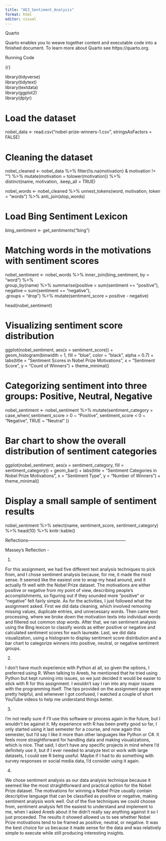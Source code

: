 ```yaml
---
title: "AE3_Sentiment_Analysis"
format: html
editor: visual
---
```


Quarto

Quarto enables you to weave together content and executable code into a finished document. To learn more about Quarto see https://quarto.org.

Running Code

{r}

library(tidyverse)  
library(tidytext)   
library(textdata)   
library(ggplot2)   
library(dplyr)      

# Load the dataset
nobel_data <- read.csv("nobel-prize-winners-1.csv", stringsAsFactors = FALSE)

# Cleaning the dataset
nobel_cleaned <- nobel_data %>%
  filter(!is.na(motivation) & motivation != "") %>% 
  mutate(motivation = tolower(motivation)) %>%  
  distinct(name, motivation, .keep_all = TRUE)  

nobel_words <- nobel_cleaned %>%
  unnest_tokens(word, motivation, token = "words") %>%
  anti_join(stop_words) 

# Load Bing Sentiment Lexicon
bing_sentiment <- get_sentiments("bing")

# Matching words in the motivations with sentiment scores
nobel_sentiment <- nobel_words %>%
  inner_join(bing_sentiment, by = "word") %>%  
  group_by(name) %>% 
  summarise(positive = sum(sentiment == "positive"),  
            negative = sum(sentiment == "negative"),  
            .groups = "drop") %>%
  mutate(sentiment_score = positive - negative)  

head(nobel_sentiment)

# Visualizing sentiment score distribution
ggplot(nobel_sentiment, aes(x = sentiment_score)) +
  geom_histogram(binwidth = 1, fill = "blue", color = "black", alpha = 0.7) +
  labs(title = "Sentiment Scores in Nobel Prize Motivations",
       x = "Sentiment Score",
       y = "Count of Winners") +
  theme_minimal()

# Categorizing sentiment into three groups: Positive, Neutral, Negative
nobel_sentiment <- nobel_sentiment %>%
  mutate(sentiment_category = case_when(
    sentiment_score > 0 ~ "Positive",
    sentiment_score < 0 ~ "Negative",
    TRUE ~ "Neutral"
  ))

# Bar chart to show the overall distribution of sentiment categories
ggplot(nobel_sentiment, aes(x = sentiment_category, fill = sentiment_category)) +
  geom_bar() +
  labs(title = "Sentiment Categories in Nobel Prize Motivations",
       x = "Sentiment Type",
       y = "Number of Winners") +
  theme_minimal()

# Display a small sample of sentiment results
nobel_sentiment %>%
  select(name, sentiment_score, sentiment_category) %>%
  head(10) %>%
  knitr::kable()


Reflections——————————————————————–

Massey's Reflection - 

1.

For this assignment, we had five different text analysis techniques to pick from, and I chose sentiment analysis because, for me, it made the most sense. It seemed like the easiest one to wrap my head around, and it actually fit well with the Nobel Prize dataset. The motivations are either positive or negative from my point of view, describing people’s accomplishments, so figuring out if they sounded more "positive" or "negative" felt fairly simple. As for the activities, I just followed what the assignment asked. First we did data cleaning, which involved removing missing values, duplicate entries, and unnecessary words. Then came text processing, where we broke down the motivation texts into individual words and filtered out common stop words. After that, we ran sentiment analysis using the Bing lexicon to classify words as either positive or negative and calculated sentiment scores for each laureate. Last, we did data visualization, using a histogram to display sentiment score distribution and a bar chart to categorize winners into positive, neutral, or negative sentiment groups.

2.

I don’t have much experience with Python at all, so given the options, I preferred using R. When talking to Areeb, he mentioned that he tried using Python but kept running into issues, so we just decided it would be easier to stick with R for this assignment. I wouldn’t say I ran into any major issues with the programming itself. The tips provided on the assignment page were pretty helpful, and whenever I got confused, I watched a couple of short YouTube videos to help me understand things better.

3.

I’m not really sure if I’ll use this software or process again in the future, but I wouldn’t be against it. My experience with R has been pretty good so far, I only started using it last semester for a course, and now again this semester, but I’d say I like it more than other languages like Python or C#. It feels more straightforward for handling data and making visualizations, which is nice. That said, I don’t have any specific projects in mind where I’d definitely use it, but if I ever needed to analyze text or work with large datasets, I could see R being useful. Maybe if I had to do something with survey responses or social media data, I’d consider using it again.

4.

We chose sentiment analysis as our data analysis technique because it seemed like the most straightforward and practical option for the Nobel Prize dataset. The motivations for winning a Nobel Prize usually contain descriptive language that can be classified as positive or negative, making sentiment analysis work well. Out of the five techniques we could choose from, sentiment analysis felt the easiest to understand and implement to me, when I asked Areeb about it he didn't really say anything against it so I just proceeded. The results it showed allowed us to see whether Nobel Prize motivations tend to be framed as positive, neutral, or negative. It was the best choice for us because it made sense for the data and was relatively simple to execute while still producing interesting insights.
